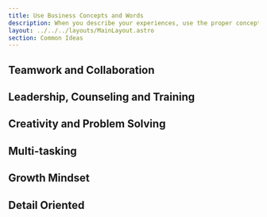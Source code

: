 ```yaml
---
title: Use Business Concepts and Words
description: When you describe your experiences, use the proper concepts and words that recruiters would expect to hear
layout: ../../../layouts/MainLayout.astro
section: Common Ideas
---
```


## Teamwork and Collaboration

## Leadership, Counseling and Training

## Creativity and Problem Solving

## Multi-tasking

## Growth Mindset

## Detail Oriented